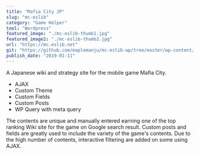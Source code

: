```yaml
---
title: "Mafia City JP"
slug: "mc-eslib"
category: "Game Helper"
tool: "Wordpress"
featured_image: "./mc-eslib-thumb1.jpg"
featured_image2: "./mc-eslib-thumb2.jpg"
url: "https://mc.eslib.net"
git: "https://github.com/maplemanju/mc-eslib-wp/tree/master/wp-content/themes/mcjp"
publish_date: "2019-01-11"
---
```


A Japanese wiki and strategy site for the mobile game Mafia City.

* AJAX
* Custom Theme
* Custom Fields
* Custom Posts
* WP Query with meta query

The contents are unique and manually entered earning one of the top ranking Wiki site for the game on Google search result.
Custom posts and fields are greatly used to include the variety of the game's contents. 
Due to the high number of contents, interactive filtering are added on some using AJAX.